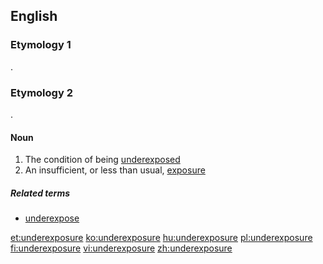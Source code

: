 ==English==

===Etymology 1===
{{prefix|under|exposure|lang=en}}.

===Etymology 2===
{{prefix|under|exposure|lang=en}}.

====Noun====
{{en-noun|-}}

# The condition of being [[underexpose]]d
# An insufficient, or less than usual, [[exposure]]

=====Related terms=====
* [[underexpose]]

[[et:underexposure]]
[[ko:underexposure]]
[[hu:underexposure]]
[[pl:underexposure]]
[[fi:underexposure]]
[[vi:underexposure]]
[[zh:underexposure]]